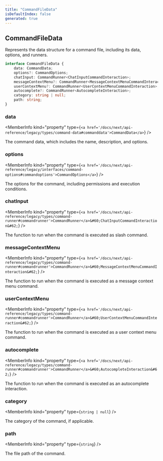 ```yaml
---
title: "CommandFileData"
isDefaultIndex: false
generated: true
---
```



<!-- This file was generated from the CommandKit source. Do not modify. Instead, re-run the "docgen" script -->


## CommandFileData

<GenerationInfo sourceFile="packages/legacy/src/loadLegacyCommands.ts" sourceLine="81" packageName="@commandkit/legacy" />

Represents the data structure for a command file, including its data, options, and runners.

```ts title="Signature"
interface CommandFileData {
    data: CommandData;
    options?: CommandOptions;
    chatInput: CommandRunner<ChatInputCommandInteraction>;
    messageContextMenu?: CommandRunner<MessageContextMenuCommandInteraction>;
    userContextMenu?: CommandRunner<UserContextMenuCommandInteraction>;
    autocomplete?: CommandRunner<AutocompleteInteraction>;
    category: string | null;
    path: string;
}
```

<div className="members-wrapper">

### data

<MemberInfo kind="property" type={`<a href='/docs/next/api-reference/legacy/types/command-data#commanddata'>CommandData</a>`}   />

The command data, which includes the name, description, and options.
### options

<MemberInfo kind="property" type={`<a href='/docs/next/api-reference/legacy/interfaces/command-options#commandoptions'>CommandOptions</a>`}   />

The options for the command, including permissions and execution conditions.
### chatInput

<MemberInfo kind="property" type={`<a href='/docs/next/api-reference/legacy/types/command-runner#commandrunner'>CommandRunner</a>&#60;ChatInputCommandInteraction&#62;`}   />

The function to run when the command is executed as slash command.
### messageContextMenu

<MemberInfo kind="property" type={`<a href='/docs/next/api-reference/legacy/types/command-runner#commandrunner'>CommandRunner</a>&#60;MessageContextMenuCommandInteraction&#62;`}   />

The function to run when the command is executed as a message context menu command.
### userContextMenu

<MemberInfo kind="property" type={`<a href='/docs/next/api-reference/legacy/types/command-runner#commandrunner'>CommandRunner</a>&#60;UserContextMenuCommandInteraction&#62;`}   />

The function to run when the command is executed as a user context menu command.
### autocomplete

<MemberInfo kind="property" type={`<a href='/docs/next/api-reference/legacy/types/command-runner#commandrunner'>CommandRunner</a>&#60;AutocompleteInteraction&#62;`}   />

The function to run when the command is executed as an autocomplete interaction.
### category

<MemberInfo kind="property" type={`string | null`}   />

The category of the command, if applicable.
### path

<MemberInfo kind="property" type={`string`}   />

The file path of the command.


</div>
